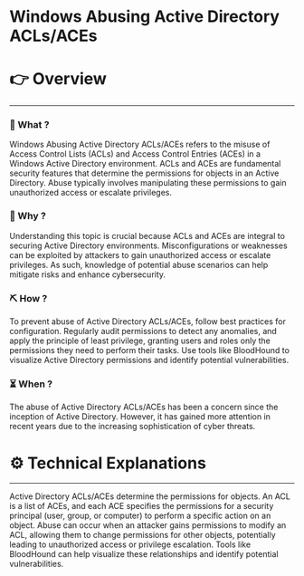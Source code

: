 # Windows Abusing Active Directory ACLs/ACEs


# 👉 Overview

---

### 👀 What ?

Windows Abusing Active Directory ACLs/ACEs refers to the misuse of Access Control Lists (ACLs) and Access Control Entries (ACEs) in a Windows Active Directory environment. ACLs and ACEs are fundamental security features that determine the permissions for objects in an Active Directory. Abuse typically involves manipulating these permissions to gain unauthorized access or escalate privileges.


### 🧐 Why ?

Understanding this topic is crucial because ACLs and ACEs are integral to securing Active Directory environments. Misconfigurations or weaknesses can be exploited by attackers to gain unauthorized access or escalate privileges. As such, knowledge of potential abuse scenarios can help mitigate risks and enhance cybersecurity.


### ⛏️ How ?

To prevent abuse of Active Directory ACLs/ACEs, follow best practices for configuration. Regularly audit permissions to detect any anomalies, and apply the principle of least privilege, granting users and roles only the permissions they need to perform their tasks. Use tools like BloodHound to visualize Active Directory permissions and identify potential vulnerabilities.


### ⏳ When ?

The abuse of Active Directory ACLs/ACEs has been a concern since the inception of Active Directory. However, it has gained more attention in recent years due to the increasing sophistication of cyber threats.


# ⚙️ Technical Explanations

---

Active Directory ACLs/ACEs determine the permissions for objects. An ACL is a list of ACEs, and each ACE specifies the permissions for a security principal (user, group, or computer) to perform a specific action on an object. Abuse can occur when an attacker gains permissions to modify an ACL, allowing them to change permissions for other objects, potentially leading to unauthorized access or privilege escalation. Tools like BloodHound can help visualize these relationships and identify potential vulnerabilities.
